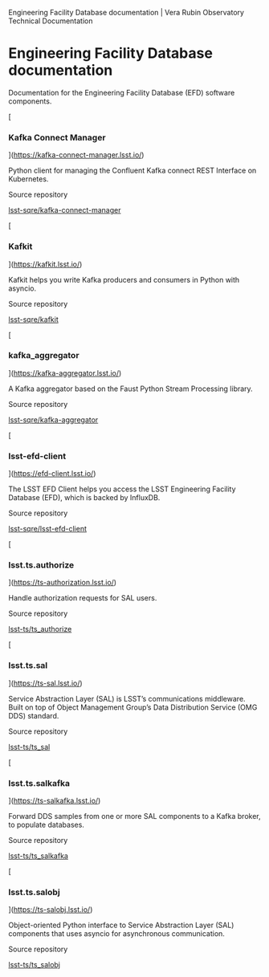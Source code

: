 Engineering Facility Database documentation | Vera Rubin Observatory Technical Documentation

[](/)

Engineering Facility Database documentation
===========================================

Documentation for the Engineering Facility Database (EFD) software components.

[

### Kafka Connect Manager

](https://kafka-connect-manager.lsst.io/)

Python client for managing the Confluent Kafka connect REST Interface on Kubernetes.

Source repository

[lsst-sqre/kafka-connect-manager](https://github.com/lsst-sqre/kafka-connect-manager)

[

### Kafkit

](https://kafkit.lsst.io/)

Kafkit helps you write Kafka producers and consumers in Python with asyncio.

Source repository

[lsst-sqre/kafkit](https://github.com/lsst-sqre/kafkit)

[

### kafka\_aggregator

](https://kafka-aggregator.lsst.io/)

A Kafka aggregator based on the Faust Python Stream Processing library.

Source repository

[lsst-sqre/kafka-aggregator](https://github.com/lsst-sqre/kafka-aggregator)

[

### lsst-efd-client

](https://efd-client.lsst.io/)

The LSST EFD Client helps you access the LSST Engineering Facility Database (EFD), which is backed by InfluxDB.

Source repository

[lsst-sqre/lsst-efd-client](https://github.com/lsst-sqre/lsst-efd-client)

[

### lsst.ts.authorize

](https://ts-authorization.lsst.io/)

Handle authorization requests for SAL users.

Source repository

[lsst-ts/ts\_authorize](https://github.com/lsst-ts/ts_authorize)

[

### lsst.ts.sal

](https://ts-sal.lsst.io/)

Service Abstraction Layer (SAL) is LSST’s communications middleware. Built on top of Object Management Group’s Data Distribution Service (OMG DDS) standard.

Source repository

[lsst-ts/ts\_sal](https://github.com/lsst-ts/ts_sal)

[

### lsst.ts.salkafka

](https://ts-salkafka.lsst.io/)

Forward DDS samples from one or more SAL components to a Kafka broker, to populate databases.

Source repository

[lsst-ts/ts\_salkafka](https://github.com/lsst-ts/ts_salkafka)

[

### lsst.ts.salobj

](https://ts-salobj.lsst.io/)

Object-oriented Python interface to Service Abstraction Layer (SAL) components that uses asyncio for asynchronous communication.

Source repository

[lsst-ts/ts\_salobj](https://github.com/lsst-ts/ts_salobj)